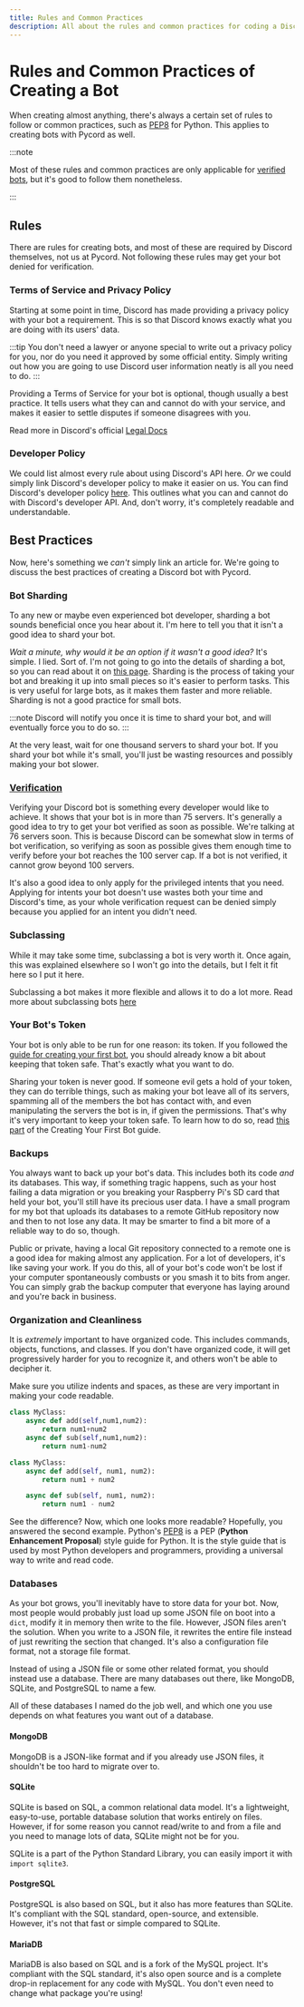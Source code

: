 ```yaml
---
title: Rules and Common Practices
description: All about the rules and common practices for coding a Discord bot
---
```


# Rules and Common Practices of Creating a Bot

When creating almost anything, there's always a certain set of rules to follow or common practices,
such as [PEP8](https://www.python.org/dev/peps/pep-0008/) for Python. This applies to creating bots
with Pycord as well.

:::note

Most of these rules and common practices are only applicable for
[verified bots](https://support.discord.com/hc/en-us/articles/360040720412-Bot-Verification-and-Data-Whitelisting),
but it's good to follow them nonetheless.

:::

## Rules

There are rules for creating bots, and most of these are required by Discord themselves, not us at
Pycord. Not following these rules may get your bot denied for verification.

### Terms of Service and Privacy Policy

Starting at some point in time, Discord has made providing a privacy policy with your bot a requirement.
This is so that Discord knows exactly what you are doing with its users' data.

:::tip
You don't need a lawyer or anyone special to write out a privacy policy for you, nor do you need
it approved by some official entity. Simply writing out how you are going to use Discord user
information neatly is all you need to do.
:::

Providing a Terms of Service for your bot is optional, though usually a best practice. It tells users
what they can and cannot do with your service, and makes it easier to settle disputes if someone 
disagrees with you.

Read more in Discord's official [Legal Docs](https://discord.com/developers/docs/legal)

### Developer Policy

We could list almost every rule about using Discord's API here. *Or* we could simply link Discord's
developer policy to make it easier on us. You can find Discord's developer policy
[here](https://discord.com/developers/docs/policy). This outlines what you can and cannot do with
Discord's developer API. And, don't worry, it's completely readable and understandable.

## Best Practices

Now, here's something we *can't* simply link an article for. We're going to discuss the best practices
of creating a Discord bot with Pycord.

### Bot Sharding

To any new or maybe even experienced bot developer, sharding a bot sounds beneficial once you hear 
about it. I'm here to tell you that it isn't a good idea to shard your bot.

*Wait a minute, why would it be an option if it wasn't a good idea?* It's simple. I lied. Sort of.
I'm not going to go into the details of sharding a bot, so you can read about it on
[this page](../Popular-Topics/sharding). Sharding is the process of taking your bot
and breaking it up into small pieces so it's easier to perform tasks. This is very useful for large
bots, as it makes them faster and more reliable. Sharding is not a good practice for small bots.

:::note
Discord will notify you once it is time to shard your bot, and will eventually force you to do so.
:::

At the very least, wait for one thousand servers to shard your bot. If you shard your bot while it's
small, you'll just be wasting resources and possibly making your bot slower.

### [Verification](https://support.discord.com/hc/en-us/articles/360040720412-Bot-Verification-and-Data-Whitelisting)

Verifying your Discord bot is something every developer would like to achieve. It shows that your bot
is in more than 75 servers. It's generally a good idea to try to get your bot verified as soon as
possible. We're talking at 76 servers soon. This is because Discord can be somewhat slow in terms of
bot verification, so verifying as soon as possible gives them enough time to verify before your bot
reaches the 100 server cap. If a bot is not verified, it cannot grow beyond 100 servers.

It's also a good idea to only apply for the privileged intents that you need. Applying for intents
your bot doesn't use wastes both your time and Discord's time, as your whole verification request
can be denied simply because you applied for an intent you didn't need.

### Subclassing

While it may take some time, subclassing a bot is very worth it. Once again, this was explained 
elsewhere so I won't go into the details, but I felt it fit here so I put it here.

Subclassing a bot makes it more flexible and allows it to do a lot more. Read more about subclassing
bots [here](../Popular-Topics/subclassing-bots)

### Your Bot's Token

Your bot is only able to be run for one reason: its token. If you followed the 
[guide for creating your first bot](creating-your-first-bot), you should already know a bit about
keeping that token safe. That's exactly what you want to do.

Sharing your token is never good. If someone evil gets a hold of your token, they can do terrible things,
such as making your bot leave all of its servers, spamming all of the members the bot has contact with,
and even manipulating the servers the bot is in, if given the permissions. That's why it's very important
to keep your token safe. To learn how to do so, read [this part](creating-your-first-bot#tokens) of
the Creating Your First Bot guide.

### Backups

You always want to back up your bot's data. This includes both its code *and* its databases. This way,
if something tragic happens, such as your host failing a data migration or you breaking your Raspberry
Pi's SD card that held your bot, you'll still have its precious user data. I have a small program for
my bot that uploads its databases to a remote GitHub repository now and then to not lose any data.
It may be smarter to find a bit more of a reliable way to do so, though.

Public or private, having a local Git repository connected to a remote one is a good idea for making
almost any application. For a lot of developers, it's like saving your work. If you do this, all of
your bot's code won't be lost if your computer spontaneously combusts or you smash it to bits from 
anger. You can simply grab the backup computer that everyone has laying around and you're back
in business. 

### Organization and Cleanliness

It is *extremely* important to have organized code. This includes commands, objects, functions, 
and classes. If you don't have organized code, it will get progressively harder for you to recognize
it, and others won't be able to decipher it. 

Make sure you utilize indents and spaces, as these are very important in making your code readable.

```py title="Bad Spacing"
class MyClass:
    async def add(self,num1,num2):
        return num1+num2
    async def sub(self,num1,num2):
        return num1-num2
```

```py title="Good Spacing"
class MyClass:
    async def add(self, num1, num2):
        return num1 + num2

    async def sub(self, num1, num2):
        return num1 - num2
```

See the difference? Now, which one looks more readable? Hopefully, you answered the second example. 
Python's [PEP8](https://www.python.org/dev/peps/pep-0008/) is a PEP (**Python Enhancement Proposal**)
style guide for Python. It is the style guide that is used by most Python developers and programmers,
providing a universal way to write and read code.

### Databases

As your bot grows, you'll inevitably have to store data for your bot. Now, most people would probably just load up some JSON file on boot into a `dict`, modify it in memory then write to the file. However, JSON files aren't the solution. When you write to a JSON file, it rewrites the entire file instead of just rewriting the section that changed. It's also a configuration file format, not a storage file format.

Instead of using a JSON file or some other related format, you should instead use a database. There are many databases out there, like MongoDB, SQLite, and PostgreSQL to name a few.

All of these databases I named do the job well, and which one you use depends on what features you want out of a database.

<!--Maybe clarify these/add more options-->

#### MongoDB

MongoDB is a JSON-like format and if you already use JSON files, it shouldn't be too hard to migrate over to.

#### SQLite
SQLite is based on SQL, a common relational data model. It's a lightweight, easy-to-use, portable database solution that works entirely on files. However, if for some reason you cannot read/write to and from a file and you need to manage lots of data, SQLite might not be for you.

SQLite is a part of the Python Standard Library, you can easily import it with `import sqlite3`.

#### PostgreSQL
PostgreSQL is also based on SQL, but it also has more features than SQLite. It's compliant with the SQL standard, open-source, and extensible. However, it's not that fast or simple compared to SQLite.

#### MariaDB
MariaDB is also based on SQL and is a fork of the MySQL project. It's compliant with the SQL standard, it's also open source and is a complete drop-in replacement for any code with MySQL. You don't even need to change what package you're using!